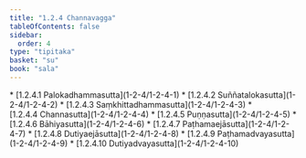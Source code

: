 ```yaml
---
title: "1.2.4 Channavagga"
tableOfContents: false
sidebar:
  order: 4
type: "tipitaka"
basket: "su"
book: "sala"
---
```



<DynamicBreadcrumb />



<TableOfContents book="sala" section="1.2.4">
* [1.2.4.1 Palokadhammasutta](1-2-4/1-2-4-1)
* [1.2.4.2 Suññatalokasutta](1-2-4/1-2-4-2)
* [1.2.4.3 Saṃkhittadhammasutta](1-2-4/1-2-4-3)
* [1.2.4.4 Channasutta](1-2-4/1-2-4-4)
* [1.2.4.5 Puṇṇasutta](1-2-4/1-2-4-5)
* [1.2.4.6 Bāhiyasutta](1-2-4/1-2-4-6)
* [1.2.4.7 Paṭhamaejāsutta](1-2-4/1-2-4-7)
* [1.2.4.8 Dutiyaejāsutta](1-2-4/1-2-4-8)
* [1.2.4.9 Paṭhamadvayasutta](1-2-4/1-2-4-9)
* [1.2.4.10 Dutiyadvayasutta](1-2-4/1-2-4-10)
</TableOfContents>